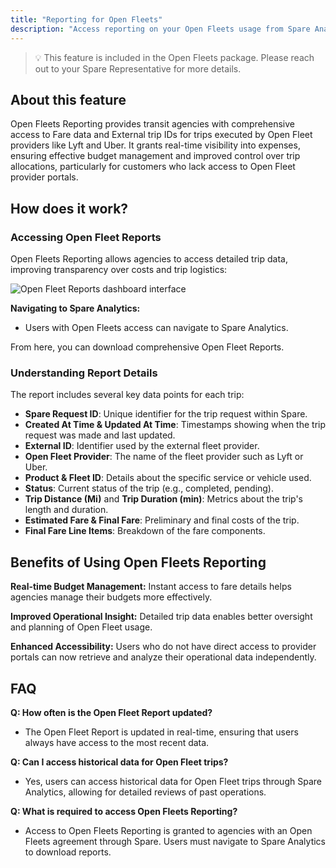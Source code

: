 ```yaml
---
title: "Reporting for Open Fleets"
description: "Access reporting on your Open Fleets usage from Spare Analytics"
---
```


> 💡 This feature is included in the Open Fleets package. Please reach out to your Spare Representative for more details.

## About this feature

Open Fleets Reporting provides transit agencies with comprehensive access to Fare data and External trip IDs for trips executed by Open Fleet providers like Lyft and Uber. It grants real-time visibility into expenses, ensuring effective budget management and improved control over trip allocations, particularly for customers who lack access to Open Fleet provider portals.

## How does it work?

### Accessing Open Fleet Reports

Open Fleets Reporting allows agencies to access detailed trip data, improving transparency over costs and trip logistics:

![Open Fleet Reports dashboard interface](https://downloads.intercomcdn.com/i/o/1044205605/773a68a3ab840f80ee31f999/Screenshot+2024-05-07+at+1_02_59%E2%80%AFPM.png?expires=1753820100&signature=3ab62c4255cea2a8c407c2320d6069ccde2a3b4ff47a0626a1263f2040abddcf&req=dSAjEst%2BmIdfXPMW1HO4zYcZAiJZeBWdS%2FH7FM6hVWFIwY6Se29nPRB%2BaXqc%0AtYif%0A)

**Navigating to Spare Analytics:**

- Users with Open Fleets access can navigate to Spare Analytics.

From here, you can download comprehensive Open Fleet Reports.

### Understanding Report Details

The report includes several key data points for each trip:

- **Spare Request ID**: Unique identifier for the trip request within Spare.
- **Created At Time & Updated At Time**: Timestamps showing when the trip request was made and last updated.
- **External ID**: Identifier used by the external fleet provider.
- **Open Fleet Provider**: The name of the fleet provider such as Lyft or Uber.
- **Product & Fleet ID**: Details about the specific service or vehicle used.
- **Status**: Current status of the trip (e.g., completed, pending).
- **Trip Distance (Mi)** and **Trip Duration (min)**: Metrics about the trip's length and duration.
- **Estimated Fare & Final Fare**: Preliminary and final costs of the trip.
- **Final Fare Line Items**: Breakdown of the fare components.

## Benefits of Using Open Fleets Reporting

**Real-time Budget Management:** Instant access to fare details helps agencies manage their budgets more effectively.

**Improved Operational Insight:** Detailed trip data enables better oversight and planning of Open Fleet usage.

**Enhanced Accessibility:** Users who do not have direct access to provider portals can now retrieve and analyze their operational data independently.

## FAQ

**Q: How often is the Open Fleet Report updated?**

- The Open Fleet Report is updated in real-time, ensuring that users always have access to the most recent data.

**Q: Can I access historical data for Open Fleet trips?**

- Yes, users can access historical data for Open Fleet trips through Spare Analytics, allowing for detailed reviews of past operations.

**Q: What is required to access Open Fleets Reporting?**

- Access to Open Fleets Reporting is granted to agencies with an Open Fleets agreement through Spare. Users must navigate to Spare Analytics to download reports.
